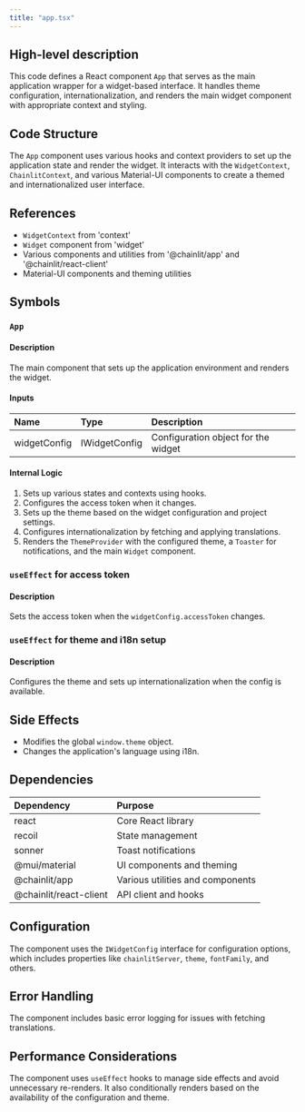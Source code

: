 ```yaml
---
title: "app.tsx"
---
```


## High-level description
This code defines a React component `App` that serves as the main application wrapper for a widget-based interface. It handles theme configuration, internationalization, and renders the main widget component with appropriate context and styling.

## Code Structure
The `App` component uses various hooks and context providers to set up the application state and render the widget. It interacts with the `WidgetContext`, `ChainlitContext`, and various Material-UI components to create a themed and internationalized user interface.

## References
- `WidgetContext` from 'context'
- `Widget` component from 'widget'
- Various components and utilities from '@chainlit/app' and '@chainlit/react-client'
- Material-UI components and theming utilities

## Symbols

### `App`
#### Description
The main component that sets up the application environment and renders the widget.

#### Inputs
| Name | Type | Description |
|:-----|:-----|:------------|
| widgetConfig | IWidgetConfig | Configuration object for the widget |

#### Internal Logic
1. Sets up various states and contexts using hooks.
2. Configures the access token when it changes.
3. Sets up the theme based on the widget configuration and project settings.
4. Configures internationalization by fetching and applying translations.
5. Renders the `ThemeProvider` with the configured theme, a `Toaster` for notifications, and the main `Widget` component.

### `useEffect` for access token
#### Description
Sets the access token when the `widgetConfig.accessToken` changes.

### `useEffect` for theme and i18n setup
#### Description
Configures the theme and sets up internationalization when the config is available.

## Side Effects
- Modifies the global `window.theme` object.
- Changes the application's language using i18n.

## Dependencies
| Dependency | Purpose |
|:-----------|:--------|
| react | Core React library |
| recoil | State management |
| sonner | Toast notifications |
| @mui/material | UI components and theming |
| @chainlit/app | Various utilities and components |
| @chainlit/react-client | API client and hooks |

## Configuration
The component uses the `IWidgetConfig` interface for configuration options, which includes properties like `chainlitServer`, `theme`, `fontFamily`, and others.

## Error Handling
The component includes basic error logging for issues with fetching translations.

## Performance Considerations
The component uses `useEffect` hooks to manage side effects and avoid unnecessary re-renders. It also conditionally renders based on the availability of the configuration and theme.